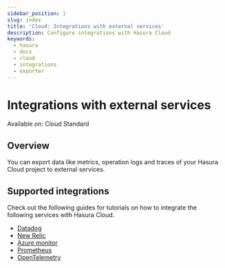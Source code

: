 ```yaml
---
sidebar_position: 1
slug: index
title: 'Cloud: Integrations with external services'
description: Configure integrations with Hasura Cloud
keywords:
  - hasura
  - docs
  - cloud
  - integrations
  - exporter
---
```



# Integrations with external services

<div className='badge badge--primary heading-badge'>Available on: Cloud Standard</div>

## Overview

You can export data like metrics, operation logs and traces of your Hasura Cloud project to external services.

## Supported integrations

Check out the following guides for tutorials on how to integrate the following services with Hasura Cloud.

- [Datadog](/observability/integrations/datadog.mdx)
- [New Relic](/observability/integrations/newrelic.mdx)
- [Azure monitor](/observability/integrations/azure-monitor.mdx)
- [Prometheus](/observability/integrations/prometheus.mdx)
- [OpenTelemetry](/observability/integrations/opentelemetry.mdx)
